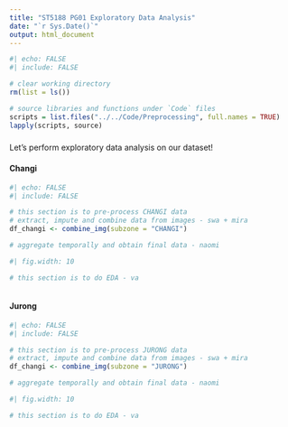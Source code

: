 ```yaml
---
title: "ST5188 PG01 Exploratory Data Analysis"
date: "`r Sys.Date()`"
output: html_document
---
```


```r
#| echo: FALSE
#| include: FALSE

# clear working directory
rm(list = ls())

# source libraries and functions under `Code` files
scripts = list.files("../../Code/Preprocessing", full.names = TRUE)
lapply(scripts, source)
```

### {.tabset .tabset-fade .tabset-pills}
Let's perform exploratory data analysis on our dataset!

#### Changi
```r
#| echo: FALSE
#| include: FALSE

# this section is to pre-process CHANGI data
# extract, impute and combine data from images - swa + mira
df_changi <- combine_img(subzone = "CHANGI")

# aggregate temporally and obtain final data - naomi

```

```r
#| fig.width: 10

# this section is to do EDA - va



```

#### Jurong
```r
#| echo: FALSE
#| include: FALSE

# this section is to pre-process JURONG data
# extract, impute and combine data from images - swa + mira
df_changi <- combine_img(subzone = "JURONG")

# aggregate temporally and obtain final data - naomi

```

```r
#| fig.width: 10

# this section is to do EDA - va



```
